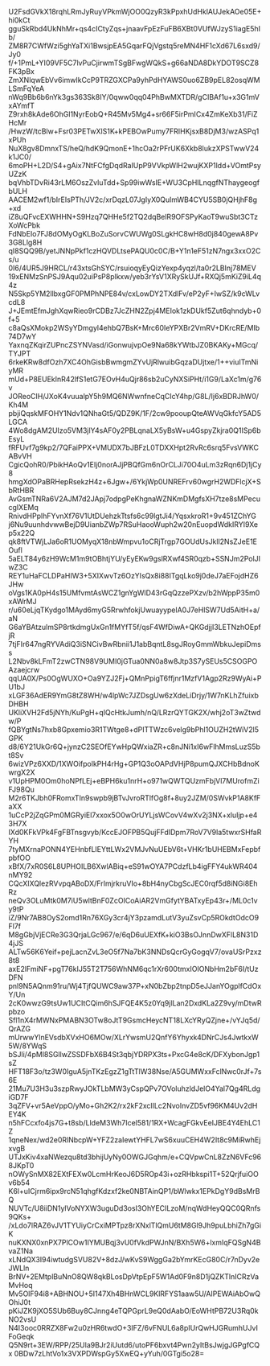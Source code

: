 U2FsdGVkX18rqhLRmJyRuyVPkmWjOO0QzyR3kPpxhUdHklAUJekAOe05E+hi0kCt
gguSkRbd4UkNhMr+qs4cICtyZqs+jnaavFpEzFuFB6XBt0VUfWJzyS1iagE5hIb/
ZM8R7CWfWzi5ghYaTXi1BwsjpEA5GqarFQjVgstq5reMN4HF1cXd67L6sxd9/Jy0
f/+1PmL+YI09VF5C7lvPuCjirwmTSgBFwgWQkS+g66aNDA8DkYDOT9SCZ8FK3pBx
ZmXNlqwEbVv6imwIkCcP9TRZGXCPa9yhPdHYAWS0uo6ZB9pEL82osqWMLSmFqYeA
nWq9Bb6b6nYk3gs363Sk8IY/0qww0qq04PhBwMXTDR/gCIBAf1u+x3G1mVxAYmfT
Z9rxh8kAde6OhGl1NyrEobQ+R45Mv5Mg4+sr66F5irPmICx4ZmKeXb31/FiZHcMr
/HwzW/tcBlw+Fsr03PETwXlS1K+kPEBOwPumy7FRIHKjsxB8DjM3/wzASPq1xPUh
NuX8gv8DmnxTS/heQ/hdK9QmonE+1hcOa2rPFrUK6Xkb8lukzXPSTwwV24k1JC0/
6moPH+L2D/S4+gAix7NtFCfgDqdRaIUpP9VVkpWlH2wujKXP1ldd+VOmtPsyUZzK
bqVhbTDvRi43rLM6OszZvluTdd+Sp99iwWsIE+WU3CpHILnqgfNThaygeogfbULH
AACEM2wf1/bIrEIsPTh/JV2c/xrDqzL07JgIyX0QulmWB4CYU5SB0jQHjhF8g+xd
iZ8uQFvcEXWHHN+S9Hzq7QHHe5f2TQ2dqBelR9OFSPyKaoT9wuSbt3CTzXoWcPbk
FdNbEIo7FJ8dOMyOgKLBoZuSorvCWUWg0SLgkHC8wH8d0j840gewA8Pv3G8Llg8H
qI8SQQ9B/yetJNNpPkf1czHQVDLtsePAQU0c0C/B+Y1n1eF51zN7ngx3xxO2Cs/u
0I6/4UR5J9HRCL/r43xtsGhSYC/rsuioqyEyQizYexp4yqzl/ta0r2LBInj78MEV
19xENMzSnPSJ9Aqu02uiPsP8plkxw/yeb3rYsV1XRySkUJf+RXQj5mKiZ9iL4q4z
N5Skp5YM2llbxgGF0PMPhNPE84v/cxLowDY2TXdlFv/eP2yF+IwSZ/k9cWLvcdL8
J+JEmtEfmJghXqwRieo9rCDBz7JcZHN2Zpj4MEIok1zkDUkf5Zut6qhndyb+0f+5
c8aQsXMokp2WSyYDmgyl4ehbQ7BsK+Mrc60IeYPXBr2VmRV+DKrcRE/MIb74D7wY
YaxnqZKqirZUPncZSYNVasd/iGonwujvpOe9Na68kYWtbJZ0BKAKy+MGcq/TYJPT
6rkeKRw8dfOzh7XC4OhGisbBwmgmZYvUjRlwuibGqzaDUjtxe/1++viuITmNiyMR
mUd+P8EUEkInR42lfS1etG7EOvH4uQjr86sb2uCyNXSiPHt/i1G9/LaXc1m/g76v
JOReoCIH/JXoK4vuualpY5h9MQ6NWwnfneCqCIcY4hp/G8L/Ij6xBDRJhW0/Kh4M
pbjiQqskMFOHY1Ndv1QNhaGt5/QDZ9K/1F/2cw9pooupQteAWVqGkfcY5AD5LGCA
4Wo8dgAM2UIzo5VM3jlY4sAF0y2PBLqnaLX5yBsW+u4GspyZkjra0Q1ISp6bEsyL
fRFUvf7g9kp2/7QFaiPPX+VMUDX7bJBFzL0TDXXHpt2RvRc6srq5FvsVWKCABvVH
CgicQohR0/PbikHAoQv1EIj0norAJjPBQfGm6nOrCLJi70O4uLm3zRqn6Dj1jCy8
hmgXdOPaBRHepRsekzH4z+6Jgw+/6YkjWp0UNREFrv60wgrH2WDFlcjX+SbRtHBR
AvGsmTNRa6V2AJM7d2JApj7odpgPeKhgnaWZNKmDMgfsXH7tze8sMPecucgIXEMq
RnivdHPplhFYvnXf76V1UtDUehzkTtsfs6c99lgtJi4/YqsxkroR1+9v451ZChYG
j6Nu9uunhdvwwBejD9UianbZWp7RSuHaooWuph2w20nEuopdWdkIRYI9Xep5x22Q
qk8ftVTWjLJa6oR1UOMyqX18nbWmpvu1oCRjTrgp7GOUdUsJkll2NsZJeE1EOufl
5aELT84y6zH9WcM1m9tOBhtjYU/yEyEKw9gslRXwf4SR0qzb+SSNJm2PolJIwZ3C
REY1uHaFCLDPaHIW3+5XIXwvTz6OzYIsQx8i88ITgqLko9j0deJ7aEFojdHZ6JHw
oVgs1KA0pH4s15UMfvmtAsWCZ1gnYgWlD43rGqQzzePXzv/b2hWppP35m0xAWrMJ
r/u60eLjqTKydgo1MAyd6myG5RrwhfokjUwuayypelA0J7eHlSW7Ud5AitH+a/aN
G6aYBAtzulmSP8rtkdmgUxGn1fMYfT5f/qsF4WfDiwA+QKGdjjI3LETNzhOEpfjR
7tjFIr647ngRYVAdiQ3iSNCivBwRbnii1J1abBqntL8sgJRoyGmmWbkuJepiDmss
L2Nbv8kLFmT2zwCTN98V9UMI0jGTua0NN0a8w8Jtp3S7ySEUs5CSOGPOAzaejcrw
qqUA0X/Ps0OgWUXO+Oa9YZJ2Fj+QMnPpigT6ffjnr1MzfV1Agp2Rz9WyAi+PU1bJ
xLGF36AdER9YmG8tZ8WH/w4lpWc7JZDsgUw6zXdeLiDrjy/1W7nKLhZfuixbDHBH
UKliXVH2Fd5jNYh/KuPgH+qIQcHtkJumh/nQ/LRzrQYTGK2X/whj2oT3wZtwdw/P
fQBYgtNs7hxb8Gpxemio3R1TWtge8+dPITTWzc6velg9bPhl1OUZH2tWiV2l5GPK
d8/6Y21UkGr6Q+jynzC2SEOfEYwHpQWxiaZR+c8nJNi1xI6wFlhMmsLuzS5bt8Sv
6wizVPz6XXD/1XWOifpolkPH4rHg+GP1Q3oOAPdVHjP8pumQJXCHbBdnoKwrgX2X
v1UpHPM0Om0hoNPfLEj+eBPH6ku1nrH+o971wQWTQUzmFbjVl7MUrofmZiFJ98Qu
M2r6TKJbh0FRomxTIn9swpb9jBTvJvroRTlfOg8f+8uy2JZM/0SWvkP1A8KfFaXX
1uCcP2jZqGPm0MGRyiEl7xxox5O0wOrUYLjsWCovV4wXv2j3NX+xluIjp+e43H7X
IXd0KFkVPk4FgFBTnsgvyb/KccEJOFPB5QujFFdIDpm7RoV7V9la5twxrSHfaRYH
7tyMXrnaPONN4YEHnbfLIEYttLWx2VMJvNuUEbV6t+VHKr1bUHEBMxFepbfpbfOO
xBfX/7xR0S6L8UPHOILB6XwlABiq+eS91wOYA7PCdzfLb4igFFY4ukWR404nMY92
CQcXIXQlezRVvpqABoDX/FrImjrkruVIo+8bH4nyCbgScJEC0rqf5d8iNGi8EhRz
neQv3OLuMtk0M7iU5wltBnF0ZcOICoAiAR2VmGfytYBATxyEp43r+/ML0c1vy9tP
iZ/9Nr7AB8OyS2omd1Rn76XGy3cr4jY3pzamdLutV3yuZsvCp5ROkdtOdcO9Fl7f
M8gGbjVjECRe3G3QrjaLGc967/e/6qD6uUEXfK+kiO3BsOJnnDwXFlL8N31D4jJS
ALTw56K6Yeif+pejLacnZvL3eO5f7Na7bK3NNDsQcrGyGogqV7/ovaUSrPzxz8t8
axE2lFmiNF+pgT76kIJ55T2T756WhNM6qc1rXr600tmxIOIONbHm2bF6I/tUzDFN
pnl9N5AQnm91ru/Wj4TjfQUWC9aw37P+xN0bZbp2tnpD5eJJanYOgplfCdOxY/Un
2cK0wwzG9tsUw1UCItCQim6hSJFQE4K5z0Yq9jlLan2DxdKLa2Z9vy/mDtwRpbzo
Sfl1nX4rMWNxPMABN3OTw8oJtT9GsmcHeycNT18LXcYRyQZjne+/vYJq5d/QrAZG
mUrwwYlnEVsdbXVxHO6MOw/XLrYwsmU2QnfY6Yhyxk4DNrCJs4JwtkxW5W/8YWqS
bSJli/4pMl8SGllwZSSDFbX6B4St3qbjYDRPX3ts+PxcG4e8cK/DFXybonJgp1sZ
HFT18F3o/tz3W0IguA5jnTKzEgzZ1gTtTlW38Nse/A5GUMWxxFclNwc0rJf+7s6E
21Mu7U3H3u3szpRwyJOkTLbMW3yCspQPv7OVoluhzldJelO4Yal7Qg4RLdgiGD7F
3qZFV+vr5AeVppO/yMo+Gh2K2/rx2kF2xclILc2NvoInvZD5vf96KM4Uv2dHEY4K
n5hFCcxfo4js7G+t8sb/LldeM3Wh7Icel581/1RX+WcagFGkvEeIJBE4Y4EhLC1Z
1qneNex/wd2e0RlNbcpW+YFZ2zaIewtYHFL7wS6xuuCEH4W2It8c9MiRwhEjxvgB
UTJxKiv4xaNWezqu8td3bhijUyNy0OWGJGqhm/e+CQVpwCnL8ZzN6VFc968JKpT0
nOWySnMX82EXtFEXw0LcmHrKeoJ6D5ROp43i+ozRHbkspi1T+52QrjfuiOOv6b54
K6l+uICjrm6ipx9rcN51qhgfKdzxf2ke0NBTAinQP1/bWlwkx1EPkDgY9dBsMrBQ
NUVTc/U8iiDN1ylVoNYXW3uguDd3osI3OhYECILzoM/nqWdHeyQQC0QRnfs9QKs+
/xLdo7lRAZ6vJV1TYUiyCrCxiMPTpz8rXNxlTlQmU6tM8Gl9Jh9puLbhiZh7gGiK
nuKXNX0xnPX7PlCOw1IYMUBqj3vU0fVkdPWJnN/BXh5W6+lxmIqFQSgN4BvaZ1Na
xLNdQX3I94iwtudgSVU82V+8dzJ/wKvS9WggGa2bYmrKEcG80C/r7nDyv2eJWLln
BrNV+2EMtplBuNnO8QW8qkBLosDpVtpEpF5W1Ad0F9n8D1jQZKTlnICRzVaMvHoq
Mv5OlF94i8+ABHNOU+5I147Xh4BHnWCL9KlRFYS1aaw5U/AIPEWAiAbOwQOhiJ0t
pKiJZK9jXO5SUb6Buy8CJnng4eTQPGprL9eQ0dAabO/EoWHtPB72U3Rq0kNO2vsU
N4I3ooc0RRZX8Fw2u0zHR6twdO+3IFZ/6vFNUL6a8pIUrQwHJGRumhUJvIFoGeqk
Q5N9rt+3EW/RPP/25Ula9BJr2iUutd6/utoPF6bxvt4Pwn2yItBsJwjgJGPgfCQx
0BDw7zLhtVo1x3VXPDWspGy5XwEQ+yYuh/0GTgi5o28=
